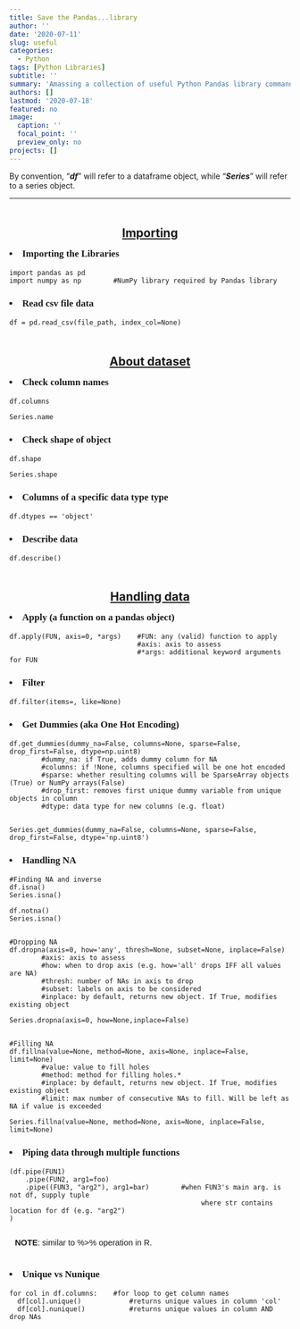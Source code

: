 ```yaml
---
title: Save the Pandas...library
author: ''
date: '2020-07-11'
slug: useful
categories:
  - Python
tags: [Python Libraries]
subtitle: ''
summary: 'Amassing a collection of useful Python Pandas library commands!'
authors: []
lastmod: '2020-07-18'
featured: no
image:
  caption: ''
  focal_point: ''
  preview_only: no
projects: []
---
```

<style>

.bod{
  font-family: Arial;
  font-size: 11pt;
  display: inline-block;
  margin-left: 10px;
}

h2{
  text-decoration: underline;
  line-height: 5pt;
  text-align: center;
  padding-top: 30px;
}
h3{ 
  display: list-item;
  list-style-type: disc;
  list-style-position: inside;
  font-size:17px;
  font-family:"Cambria";
}
</style>

By convention, "***df***" will refer to a dataframe object, while "***Series***" will refer to a series object.

---

## Importing

### Importing the Libraries

```
import pandas as pd
import numpy as np        #NumPy library required by Pandas library
```

### Read csv file data

```
df = pd.read_csv(file_path, index_col=None)
```

## About dataset

### Check column names

```
df.columns

Series.name
```

### Check shape of object

```
df.shape

Series.shape
```

### Columns of a specific data type type

```
df.dtypes == 'object'
```

### Describe data

```
df.describe()
```



<!-- ### -->

<!-- ``` -->

<!-- ``` -->

<!-- <br> -->

## Handling data

### Apply (a function on a pandas object)

```
df.apply(FUN, axis=0, *args)    #FUN: any (valid) function to apply
                                #axis: axis to assess
                                #*args: additional keyword arguments for FUN
```

### Filter

```
df.filter(items=, like=None)
```

### Get Dummies    (aka One Hot Encoding)

```
df.get_dummies(dummy_na=False, columns=None, sparse=False, drop_first=False, dtype=np.uint8)
        #dummy_na: if True, adds dummy column for NA
        #columns: if !None, columns specified will be one hot encoded
        #sparse: whether resulting columns will be SparseArray objects (True) or NumPy arrays(False) 
        #drop_first: removes first unique dummy variable from unique objects in column
        #dtype: data type for new columns (e.g. float)


Series.get_dummies(dummy_na=False, columns=None, sparse=False, drop_first=False, dtype='np.uint8')
```

### Handling NA

```
#Finding NA and inverse
df.isna()
Series.isna()

df.notna()
Series.isna()


#Dropping NA
df.dropna(axis=0, how='any', thresh=None, subset=None, inplace=False)
        #axis: axis to assess
        #how: when to drop axis (e.g. how='all' drops IFF all values are NA)
        #thresh: number of NAs in axis to drop
        #subset: labels on axis to be considered
        #inplace: by default, returns new object. If True, modifies existing object
        
Series.dropna(axis=0, how=None,inplace=False)


#Filling NA
df.fillna(value=None, method=None, axis=None, inplace=False, limit=None)
        #value: value to fill holes
        #method: method for filling holes.*
        #inplace: by default, returns new object. If True, modifies existing object
        #limit: max number of consecutive NAs to fill. Will be left as NA if value is exceeded

Series.fillna(value=None, method=None, axis=None, inplace=False, limit=None)
```

### Piping data through multiple functions

```
(df.pipe(FUN1)
    .pipe(FUN2, arg1=foo)                  
    .pipe((FUN3, "arg2"), arg1=bar)        #when FUN3's main arg. is not df, supply tuple
                                                where str contains location for df (e.g. "arg2")
)
```

<p class='bod'> <b>NOTE</b>: similar to %>% operation in R. </p>

### Unique vs Nunique

```
for col in df.columns:    #for loop to get column names
  df[col].unique()            #returns unique values in column 'col'
  df[col].nunique()           #returns unique values in column AND drop NAs
```


<!-- ###  -->

<!-- ``` -->

<!-- ``` -->